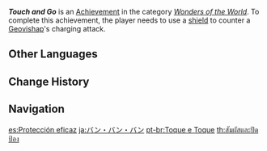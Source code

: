 {{Achievement Infobox
|id           = 82085
|order id     = 2085
|category     = Wonders of the World
|description  = Use a [[shield]] to counter a [[Geovishap]]'s charging attack.
|requirements = 
|primogems    = 5
|tracking     = 
|hidden       = 1
|topic        = Geovishap; Shields
|type         = Exploration
}}
'''''Touch and Go''''' is an [[Achievement]] in the category ''[[Wonders of the World]]''. To complete this achievement, the player needs to use a [[shield]] to counter a [[Geovishap]]'s charging attack.
<!--
==Trivia==

==Video Guides==
{{EVT
|video1   = 
|caption1 = 
}}
-->
==Other Languages==
{{Other Languages
|en      = Touch and Go
|zhs     = 碰・一・碰
|zhs_rm  = Pèng-Yī-Pèng
|zht     = 碰・一・碰
|zht_rm  = Pèng-Yī-Pèng
|zh_tl   = 
|ja      = バン・バン・バン
|ja_rm   = Ban-Ban-Ban
|ja_tl   = Bang-Bang-Bang
|ko      = 쾅・쾅・쾅
|ko_rm   = Kwang-Kwang-Kwang
|ko_tl   = Bang-Bang-Bang
|es      = Protección eficaz
|es_tl   = Effective Protection
|fr      = Touche-touche
|fr_tl   = Bumper to Bumper
|ru      = Небольшая авария
|ru_tl   = A Small Emergency
|th      = สัมผัสและปัดป้อง
|th_rm   = 
|th_tl   = 
|vi      = Chạm vào
|vi_tl   = 
|de      = Rums und Bums
|de_tl   = Crash and Bang
|id      = Tangkis Menangkis
|id_tl   = Defend and Fend Off
|pt      = Toque e Toque
|pt_tl   = 
|tr      = Kıl Payıyla
|tr_tl   = By a Hair's Breadth
|it      = Toccata e fuga
|it_tl   = 
}}

==Change History==
{{Change History|1.3}}
<!--
==References==
{{Reflist}}
-->
==Navigation==
{{Achievement Navbox|Wonders of the World|Exploration}}

[[es:Protección eficaz]]
[[ja:バン・バン・バン]]
[[pt-br:Toque e Toque]]
[[th:สัมผัสและปัดป้อง]]